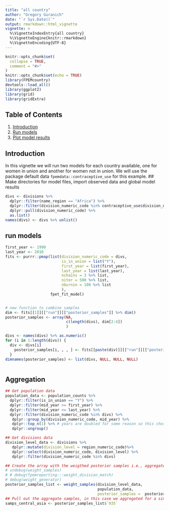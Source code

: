 ```yaml
---
title: "all country"
author: "Gregory Guranich"
date: "`r Sys.Date()`"
output: rmarkdown::html_vignette
vignette: >
  %\VignetteIndexEntry{all country}
  %\VignetteEngine{knitr::rmarkdown}
  %\VignetteEncoding{UTF-8}
---
```


```r
knitr::opts_chunk$set(
  collapse = TRUE,
  comment = "#>"
)
knitr::opts_chunk$set(echo = TRUE)
library(FPEMcountry)
devtools::load_all()
library(ggplot2)
library(grid)
library(gridExtra)
```

## Table of Contents
1. [Introduction](#intro)
2. [Run models](#run)
3. [Plot model results](#plot)
  
## <a name="intro"></a>
## Introduction
In this vignette we will run two models for each country available, one for women in union and another for women not in union. We will use the package default data `fpemdata::contraceptive_use` for this example.
## Make directories for model files, import observed data and global model results
```r
divs <- divisions %>%
  dplyr::filter(name_region == "Africa") %>%
  dplyr::filter(division_numeric_code %in% contraceptive_use$division_numeric_code) %>% 
  dplyr::pull(division_numeric_code) %>%
  as.list()
names(divs) <- divs %>% unlist()
```

## <a name="run"></a>
## run models
```r
first_year <- 1990
last_year <- 2010
fits <- purrr::pmap(list(division_numeric_code = divs, 
                         is_in_union = list("Y"), 
                         first_year = list(first_year), 
                         last_year = list(last_year),
                         nchains = 3 %>% list,
                         niter = 500 %>% list,
                         nburnin = 100 %>% list
                         ), 
                    fpet_fit_model)



```

```r

# new function to combine samples
dim <- fits[[1]][["run"]][["posterior_samples"]] %>% dim()
posterior_samples <- array(NA, 
                           c(length(divs), dim[2:4])
                           )

divs <- names(divs) %>% as.numeric()
for (i in 1:length(divs)) {
  div <- divs[i]
    posterior_samples[i, , , ] <- fits[[paste(div)]][["run"]][["posterior_samples"]]
  }
dimnames(posterior_samples) <- list(divs, NULL, NULL, NULL)



```


## <a name="Aggregation"></a>
## Aggregation 
```r
## Get population data
population_data <- population_counts %>%
  dplyr::filter(is_in_union == "Y") %>%
  dplyr::filter(mid_year >= first_year) %>%
  dplyr::filter(mid_year <= last_year) %>%
  dplyr::filter(division_numeric_code %in% divs) %>% 
   dplyr::group_by(division_numeric_code, mid_year) %>%
   dplyr::top_n(1) %>% # years are doubled for some reason so this choses the correct ones
   dplyr::ungroup()

## Get divisions data
division_level_data <- divisions %>%
   dplyr::mutate(division_level = region_numeric_code)%>%
   dplyr::select(division_numeric_code, division_level) %>% 
   dplyr::filter(division_numeric_code %in% divs)

## Create the array with the weigthed posterior samples i.e., aggregate
# undebug(weight_samples)
# # debug(fpemreporting:::weight_division_match)
# debug(weight_generator)
posterior_samples_list <- weight_samples(division_level_data, 
                                         population_data, 
                                         posterior_samples =  posterior_samples)
## Pull out the aggregate samples, in this case we aggregated for a sinlge region
samps_central_asia <- posterior_samples_list$`935`

```